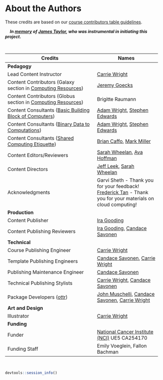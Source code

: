 

# About the Authors {-}


These credits are based on our [course contributors table guidelines](https://github.com/jhudsl/DaSL_Course_Template_Bookdown/wiki/How-to-give-credits).  
 
&nbsp;
&nbsp;
***In [memory](https://galaxyproject.org/jxtx/) of [James Taylor](https://genomebiology.biomedcentral.com/articles/10.1186/s13059-020-02016-0), who was instrumental in initiating this project.***

&nbsp;


|Credits|Names| 
|-------|-----|
|**Pedagogy**||
|Lead Content Instructor|[Carrie Wright](https://carriewright11.github.io)|
|Content Contributors (Galaxy section in [Computing Resources](https://jhudatascience.org/Computing_for_Cancer_Informatics/computing-resources.html)) | [Jeremy Goecks](https://goeckslab.org/people/jeremy.html)|
|Content Contributors (Globus section in [Computing Resources](https://jhudatascience.org/Computing_for_Cancer_Informatics/computing-resources.html)) | Brigitte Raumann|
|Content Consultants ([Basic Building Block of Computers](https://jhudatascience.org/Computing_for_Cancer_Informatics/basic-building-block-of-computers.html))| [Adam Wright](https://www.linkedin.com/in/adam-wright-4151903/), [Stephen Edwards](https://www.linkedin.com/in/stephen-edwards-26925311/)|
|Content Consultants ([Binary Data to Computations](https://jhudatascience.org/Computing_for_Cancer_Informatics/binary-data-to-computations.html))| [Adam Wright](https://www.linkedin.com/in/adam-wright-4151903/), [Stephen Edwards](https://www.linkedin.com/in/stephen-edwards-26925311/)|
|Content Consultants ([Shared Computing Etiquette](https://jhudatascience.org/Computing_for_Cancer_Informatics/shared-computing-etiquette.html))| [Brian Caffo](https://sites.google.com/view/bcaffo/home), [Mark Miller](https://www.linkedin.com/in/markmillerbaltimore/)|
|Content Editors/Reviewers| [Sarah Wheelan](https://www.hopkinsmedicine.org/profiles/details/sarah-wheelan), [Ava Hoffman](https://www.avahoffman.com/)|
|Content Directors| [Jeff Leek](https://jtleek.com/), [Sarah Wheelan](https://www.hopkinsmedicine.org/profiles/details/sarah-wheelan)|
|Acknowledgments |Garvi Sheth - Thank you for your feedback! <br> [Frederick Tan](https://leanpub.com/u/cutsort) - Thank you for your materials on cloud computing!|
|**Production**||
|Content Publisher|[Ira Gooding](https://publichealth.jhu.edu/faculty/4130/ira-gooding)|
|Content Publishing Reviewers|[Ira Gooding](https://publichealth.jhu.edu/faculty/4130/ira-gooding), [Candace Savonen](https://www.cansavvy.com/)|
|**Technical**||
|Course Publishing Engineer|[Carrie Wright](https://carriewright11.github.io/)|
|Template Publishing Engineers|[Candace Savonen](https://www.cansavvy.com/), [Carrie Wright](https://carriewright11.github.io/)|
|Publishing Maintenance Engineer|[Candace Savonen](https://www.cansavvy.com/)|
|Technical Publishing Stylists|[Carrie Wright](https://carriewright11.github.io/), [Candace Savonen](https://www.cansavvy.com/)|
|Package Developers ([ottr](https://github.com/jhudsl/ottr))|[John Muschelli](https://johnmuschelli.com/), [Candace Savonen](https://www.cansavvy.com/), [Carrie Wright](https://carriewright11.github.io/)|
|**Art and Design**||
|Illustrator|[Carrie Wright](https://carriewright11.github.io)|
|**Funding**||
|Funder|[National Cancer Institute (NCI)](https://www.cancer.gov/) UE5 CA254170|
|Funding Staff| Emily Voeglein, Fallon Bachman|

&nbsp;

```r
devtools::session_info()
```
